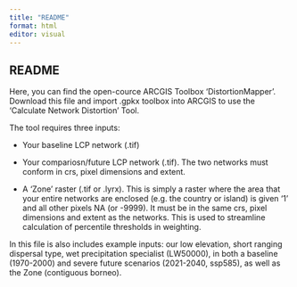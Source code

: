 ```yaml
---
title: "README"
format: html
editor: visual
---
```


## README

Here, you can find the open-cource ARCGIS Toolbox 'DistortionMapper'. Download this file and import .gpkx toolbox into ARCGIS to use the 'Calculate Network Distortion' Tool.

The tool requires three inputs:

-   Your baseline LCP network (.tif)

-   Your compariosn/future LCP network (.tif). The two networks must conform in crs, pixel dimensions and extent.

-   A 'Zone' raster (.tif or .lyrx). This is simply a raster where the area that your entire networks are enclosed (e.g. the country or island) is given '1' and all other pixels NA (or -9999). It must be in the same crs, pixel dimensions and extent as the networks. This is used to streamline calculation of percentile thresholds in weighting.

In this file is also includes example inputs: our low elevation, short ranging dispersal type, wet precipitation specialist (LW50000), in both a baseline (1970-2000) and severe future scenarios (2021-2040, ssp585), as well as the Zone (contiguous borneo).
